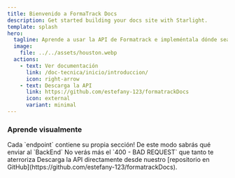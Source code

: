 ```yaml
---
title: Bienvenido a FormaTrack Docs
description: Get started building your docs site with Starlight.
template: splash
hero:
  tagline: Aprende a usar la API de Formatrack e impleméntala dónde sea!
  image:
    file: ../../assets/houston.webp
  actions:
    - text: Ver documentación
      link: /doc-tecnica/inicio/introduccion/
      icon: right-arrow
    - text: Descarga la API
      link: https://github.com/estefany-123/formatrackDocs
      icon: external
      variant: minimal
---
```



### Aprende visualmente

<CardGrid stagger>
	<Card title="Documentacion completa" icon="pencil">
		Cada `endpoint` contiene su propia sección!
	</Card>
	<Card title="Aprende a redactar las solicitudes" icon="add-document">
		De este modo sabrás qué enviar al `BackEnd`
	</Card>
	<Card title="Evita errores de cliente" icon="setting">
		No verás más el `400 - BAD REQUEST` que tanto te aterroriza
	</Card>
	<Card title="Modifica a tu gusto" icon="open-book">
		Descarga la API directamente desde nuestro [repositorio en GitHub](https://github.com/estefany-123/formatrackDocs).
	</Card>
</CardGrid>
